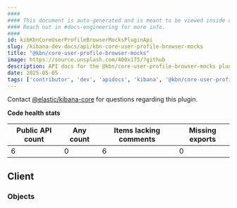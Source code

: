 ```yaml
---
####
#### This document is auto-generated and is meant to be viewed inside our experimental, new docs system.
#### Reach out in #docs-engineering for more info.
####
id: kibKbnCoreUserProfileBrowserMocksPluginApi
slug: /kibana-dev-docs/api/kbn-core-user-profile-browser-mocks
title: "@kbn/core-user-profile-browser-mocks"
image: https://source.unsplash.com/400x175/?github
description: API docs for the @kbn/core-user-profile-browser-mocks plugin
date: 2025-05-05
tags: ['contributor', 'dev', 'apidocs', 'kibana', '@kbn/core-user-profile-browser-mocks']
---
```




Contact [@elastic/kibana-core](https://github.com/orgs/elastic/teams/kibana-core) for questions regarding this plugin.

**Code health stats**

| Public API count  | Any count | Items lacking comments | Missing exports |
|-------------------|-----------|------------------------|-----------------|
| 6 | 0 | 6 | 0 |

## Client

### Objects
<DocDefinitionList data={kbnCoreUserProfileBrowserMocksObj.client.objects}/>

